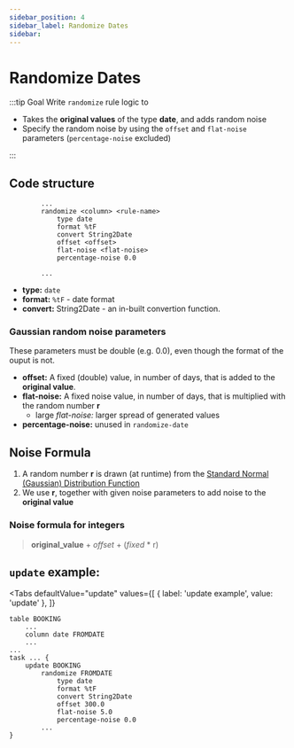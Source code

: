 ```yaml
---
sidebar_position: 4
sidebar_label: Randomize Dates
sidebar:
---
```



# Randomize Dates

:::tip Goal
Write `randomize` rule logic to

- Takes the **original values** of the type **date**, and adds random noise
- Specify the random noise by using the `offset` and `flat-noise` parameters (`percentage-noise` excluded)

:::

## Code structure

```ano
        ...
        randomize <column> <rule-name>
            type date
            format %tF
            convert String2Date
            offset <offset>
            flat-noise <flat-noise>
            percentage-noise 0.0

        ...
```

- **type:** `date`
- **format:** `%tF` - date format
- **convert:** String2Date - an in-built convertion function.

### Gaussian random noise parameters

These parameters must be double (e.g. 0.0), even though the format of the ouput is not.

- **offset:** A fixed (double) value, in number of days, that is added to the **original value**.
- **flat-noise:** A fixed noise value, in number of days, that is multiplied with the random number **r**
  - large _flat-noise:_ larger spread of generated values
- **percentage-noise:** unused in `randomize-date`

## Noise Formula

1. A random number **r** is drawn (at runtime) from the [Standard Normal (Gaussian) Distribution Function](https://en.wikipedia.org/wiki/Normal_distribution)
2. We use **r**, together with given noise parameters to add noise to the **original value**

### Noise formula for integers

> **original_value** + _offset_ + (_fixed_ \* r)

## `update` example:

<Tabs
  defaultValue="update"
  values={[
    { label: 'update example', value: 'update' },
  ]}
>

<TabItem value="update">

```ano
table BOOKING
    ...
    column date FROMDATE
    ...
...
task ... {
    update BOOKING
        randomize FROMDATE
            type date
            format %tF
            convert String2Date
            offset 300.0
            flat-noise 5.0
            percentage-noise 0.0
        ...
}
```

</TabItem>

</Tabs>
